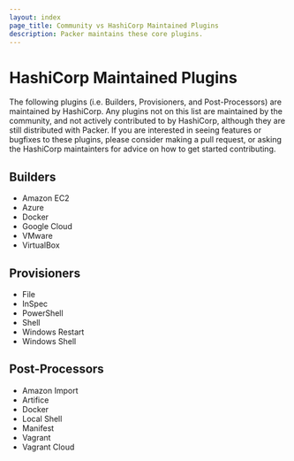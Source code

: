 ```yaml
---
layout: index
page_title: Community vs HashiCorp Maintained Plugins
description: Packer maintains these core plugins.
---
```


# HashiCorp Maintained Plugins

The following plugins (i.e. Builders, Provisioners, and Post-Processors) are
maintained by HashiCorp. Any plugins not on this list are maintained by the
community, and not actively contributed to by HashiCorp, although they are
still distributed with Packer. If you are interested in seeing features or
bugfixes to these plugins, please consider making a pull request, or asking the
HashiCorp maintainters for advice on how to get started contributing.

## Builders

- Amazon EC2
- Azure
- Docker
- Google Cloud
- VMware
- VirtualBox

## Provisioners

- File
- InSpec
- PowerShell
- Shell
- Windows Restart
- Windows Shell

## Post-Processors

- Amazon Import
- Artifice
- Docker
- Local Shell
- Manifest
- Vagrant
- Vagrant Cloud
